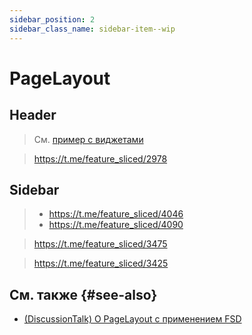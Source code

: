 ```yaml
---
sidebar_position: 2
sidebar_class_name: sidebar-item--wip
---
```



# PageLayout

<WIP ticket="174" />

## Header

> См. [пример с виджетами](/docs/reference/units/layers/widgets#application-header)

> https://t.me/feature_sliced/2978

## Sidebar

> - https://t.me/feature_sliced/4046
> - https://t.me/feature_sliced/4090

> https://t.me/feature_sliced/3475

> https://t.me/feature_sliced/3425

## См. также {#see-also}

- [(DiscussionTalk) О PageLayout с применением FSD](https://youtu.be/b_nBvHWqxP8?t=4452)

